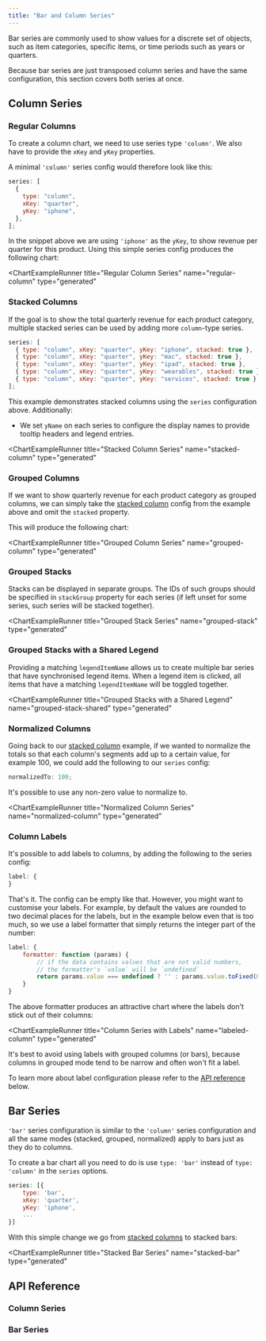 ```yaml
---
title: "Bar and Column Series"
---
```


Bar series are commonly used to show values for a discrete set of objects, such as item categories, specific items, or time periods such as years or quarters.

Because bar series are just transposed column series and have the same configuration, this section covers both series at once.

## Column Series

### Regular Columns

To create a column chart, we need to use series type `'column'`. We also have to provide the `xKey` and `yKey` properties.

A minimal `'column'` series config would therefore look like this:

```js
series: [
  {
    type: "column",
    xKey: "quarter",
    yKey: "iphone",
  },
];
```

In the snippet above we are using `'iphone'` as the `yKey`, to show revenue per quarter for this product. Using this simple series config produces the following chart:

<ChartExampleRunner
  title="Regular Column Series"
  name="regular-column"
  type="generated"
></ChartExampleRunner>

### Stacked Columns

If the goal is to show the total quarterly revenue for each product category, multiple stacked series can be used
by adding more `column`-type series.

```js
series: [
  { type: "column", xKey: "quarter", yKey: "iphone", stacked: true },
  { type: "column", xKey: "quarter", yKey: "mac", stacked: true },
  { type: "column", xKey: "quarter", yKey: "ipad", stacked: true },
  { type: "column", xKey: "quarter", yKey: "wearables", stacked: true },
  { type: "column", xKey: "quarter", yKey: "services", stacked: true },
];
```

This example demonstrates stacked columns using the `series` configuration above. Additionally:

- We set `yName` on each series to configure the display names to provide tooltip headers and legend entries.

<ChartExampleRunner
  title="Stacked Column Series"
  name="stacked-column"
  type="generated"
></ChartExampleRunner>

### Grouped Columns

If we want to show quarterly revenue for each product category as grouped columns, we can simply take the [stacked column](#stacked-columns) config from the example above and omit the `stacked` property.

This will produce the following chart:

<ChartExampleRunner
  title="Grouped Column Series"
  name="grouped-column"
  type="generated"
></ChartExampleRunner>

### Grouped Stacks

Stacks can be displayed in separate groups. The IDs of such groups should be specified in `stackGroup` property for each series (if left unset for some series, such series will be stacked together).

<ChartExampleRunner
  title="Grouped Stack Series"
  name="grouped-stack"
  type="generated"
></ChartExampleRunner>

### Grouped Stacks with a Shared Legend

Providing a matching `legendItemName` allows us to create multiple bar series that have synchronised legend items. When a legend item is clicked, all items that have a matching `legendItemName` will be toggled together.

<ChartExampleRunner
  title="Grouped Stacks with a Shared Legend"
  name="grouped-stack-shared"
  type="generated"
></ChartExampleRunner>

### Normalized Columns

Going back to our [stacked column](#stacked-columns) example, if we wanted to normalize the totals so that each column's segments add up to a certain value, for example 100, we could add the following to our `series` config:

```js
normalizedTo: 100;
```

<note>It's possible to use any non-zero value to normalize to.</note>

<ChartExampleRunner
  title="Normalized Column Series"
  name="normalized-column"
  type="generated"
></ChartExampleRunner>

### Column Labels

It's possible to add labels to columns, by adding the following to the series config:

```js
label: {
}
```

That's it. The config can be empty like that. However, you might want to customise your labels. For example, by default the values are rounded to two decimal places for the labels, but in the example below even that is too much, so we use a label formatter that simply returns the integer part of the number:

```js
label: {
    formatter: function (params) {
        // if the data contains values that are not valid numbers,
        // the formatter's `value` will be `undefined`
        return params.value === undefined ? '' : params.value.toFixed(0);
    }
}
```

The above formatter produces an attractive chart where the labels don't stick out of their columns:

<ChartExampleRunner
  title="Column Series with Labels"
  name="labeled-column"
  type="generated"
></ChartExampleRunner>

<note>
  It's best to avoid using labels with grouped columns (or bars), because
  columns in grouped mode tend to be narrow and often won't fit a label.
</note>

To learn more about label configuration please refer to the [API reference](#reference-AgColumnSeriesOptions-label) below.

## Bar Series

`'bar'` series configuration is similar to the `'column'` series configuration and all the same modes (stacked, grouped, normalized) apply to bars just as they do to columns.

To create a bar chart all you need to do is use `type: 'bar'` instead of `type: 'column'` in the `series` options.

```js
series: [{
    type: 'bar',
    xKey: 'quarter',
    yKey: 'iphone',
    ...
}]
```

With this simple change we go from [stacked columns](#stacked-columns) to stacked bars:

<ChartExampleRunner
  title="Stacked Bar Series"
  name="stacked-bar"
  type="generated"
></ChartExampleRunner>

## API Reference

### Column Series

<interface-documentation interfaceName='AgColumnSeriesOptions' overridesrc="charts-api/api.json" config='{ "showSnippets": false, "lookupRoot": "charts-api" }'></interface-documentation>

### Bar Series

<interface-documentation interfaceName='AgBarSeriesOptions' overridesrc="charts-api/api.json" config='{ "showSnippets": false, "lookupRoot": "charts-api" }'></interface-documentation>
